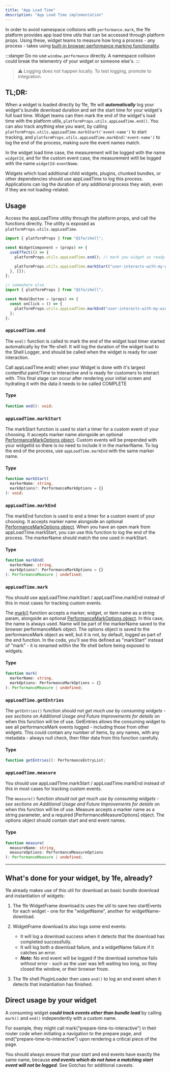 ```yaml
---
title: "App Load Time"
description: "App Load Time implementation"
---
```


In order to avoid namespace collisions with `performance.mark`, the 1fe platform provides app load time utils that can be accessed through platform props. Using these, widget teams to measure how long a process - any process - takes using [built-in browser performance marking functionality](https://developer.mozilla.org/en-US/docs/Web/API/Performance/mark).

:::danger
Do no use `window.performance` directly. A namespace collision could break the telementry of your widget or someone else's.
:::

> ⚠️ Logging does not happen locally. To test logging, promote to integration.

## TL;DR:

When a widget is loaded directly by 1fe, 1fe will **_automatically_** log your widget's bundle download duration and set the start time for your widget's full load time. Widget teams can then mark the end of the widget's load time with the platform utils, `platformProps.utils.appLoadTime.end()`. You can also track anything else you want, by calling `platformProps.utils.appLoadTime.markStart('event-name')` to start tracking, and `platformProps.utils.appLoadTime.markEnd('event-name')` to log the end of the process, making sure the event names match.

In the widget load time case, the measurement will be logged with the name `widgetId`, and for the custom event case, the measurement witll be logged with the name `widgetId-eventName`.

Widgets which load additional child widgets, plugins, chunked bundles, or other dependencies should use appLoadTime to log this process. Applications can log the duration of any additional process they wish, even if they are not loading-related.

## Usage

Access the appLoadTime utility through the platform props, and call the functions directly. The utility is exposed as `platformProps.utils.appLoadTime`.

```ts
import { platformProps } from "@1fe/shell";

const WidgetComponent = (props) => {
  useEffect(() => {
    platformProps.utils.appLoadTime.end(); // mark you widget as ready for interaction

    platformProps.utils.appLoadTime.markStart("user-interacts-with-my-widget");
  }, []);
};

// somewhere else
import { platformProps } from "@1fe/shell";

const ModalButton = (props) => {
  const onClick = () => {
    platformProps.utils.appLoadTime.markEnd("user-interacts-with-my-widget"); // example usage, measure time from widget loading to user interaction
  };
};
```

### `appLoadTime.end`

The `end()` function is called to mark the end of the widget load timer started automatically by the 1fe-shell. It will log the duration of the widget load to the Shell Logger, and should be called when the widget is ready for user interaction.

Call appLoadTime.end() when your Widget is done with it's largest contentful paint/Time to Interactive and is ready for customers to interact with. This final stage can occur after rendering your initial screen and hydrating it with the data it needs to be called COMPLETE

#### Type

```ts
function end(): void;
```

### `appLoadTime.markStart`

The markStart function is used to start a timer for a custom event of your choosing. It accepts marker name alongside an optional [PerformanceMarkOptions object](https://developer.mozilla.org/en-US/docs/Web/API/Performance/mark). Custom events will be prepended with your widgetId so there is no need to include it in the markerName. To log the end of the process, use `appLoadTime.markEnd` with the same marker name.

#### Type

```ts
function markStart(
  markerName: string,
  markOptions?: PerformanceMarkOptions = {}
): void;
```

### `appLoadTime.markEnd`

The markEnd function is used to end a timer for a custom event of your choosing. It accepts marker name alongside an optional [PerformanceMarkOptions object](https://developer.mozilla.org/en-US/docs/Web/API/Performance/mark). When you have an open mark from appLoadTime.markStart, you can use this function to log the end of the process. The markerName should match the one used in markStart.

#### Type

```ts
function markEnd(
  markerName: string,
  markOptions?: PerformanceMarkOptions = {}
): PerformanceMeasure | undefined;
```

### `appLoadTime.mark`

You should use appLoadTIme.markStart / appLoadTime.markEnd instead of this in most cases for tracking custom events.

The [mark()](https://github.docusignhq.com/Core/1fe/blob/main/packages/utils/src/implementations/appLoadTime/appLoadTime.ts#L12) function accepts a marker, widget, or item name as a string param, alongside an optional [PerformanceMarkOptions object](https://developer.mozilla.org/en-US/docs/Web/API/Performance/mark). In this case, the name is always used. Name will be part of the markerName saved to the browser performanceMark object. The options object is saved to the performanceMark object as well, but it is not, by default, logged as part of the end function. In the code, you'll see this defined as "markStart" instead of "mark" - it is renamed within the 1fe shell before being exposed to widgets.

#### Type

```ts
function mark(
  markerName: string,
  markOptions: PerformanceMarkOptions = {}
): PerformanceMeasure | undefined;
```

### `appLoadTime.getEntries`

The `getEntries()` function _should not get much use by consuming widgets - see sections on Additional Usage and Future Improvements for details_ on when this function will be of use. GetEntries allows the consuming widget to see all performanceMark events logged - including those from other widgets. This could contain any number of items, by any names, with any metadata - always null check, then filter data from this function carefully.

#### Type

```ts
function getEntries(): PerformanceEntryList;
```

### `appLoadTime.measure`

You should use appLoadTIme.markStart / appLoadTime.markEnd instead of this in most cases for tracking custom events.

The `measure()` function _should not get much use by consuming widgets - see sections on Additional Usage and Future Improvements for details_ on when this function will be of use. Measure accepts a marker name as a string parameter, and a required [PerformanceMeasureOptions] object. The options object should contain start and end event names.

#### Type

```ts
function measure(
  measureName: string,
  measureOptions: PerformanceMeasureOptions
): PerformanceMeasure | undefined;
```

---

## What's done for your widget, by 1fe, already?

1fe already makes use of this util for download an basic bundle download and instantiation of widgets:

1.  The 1fe WidgetFrame download.ts uses the util to save two startEvents for each widget - one for the "widgetName", another for widgetName-download.
2.  WidgetFrame download.ts also logs some end events:

    - It will log a download success when it detects that the download has completed successfully.
    - It will log both a download failure, and a widgetName failure if it catches an error.
    - **_Note:_** No end event will be logged if the download somehow fails without error - such as the user was left waiting too long, so they closed the window, or their browser froze.

3.  The 1fe shell PluginLoader then uses `end()` to log an end event when it detects that instantiation has finished.

## Direct usage by your widget

A consuming widget **_could track events other than bundle load_** by calling `mark()` and `end()` independently with a custom name.

For example, they might call mark(“prepare-time-to-interactive”) in their router code when initiating a navigation to the prepare page, and end(“prepare-time-to-interactive”) upon rendering a critical piece of the page.

You should always ensure that your start and end events have exactly the same name, because **_end events which do not have a matching start event will not be logged_**. See Gotchas for additional caveats.
